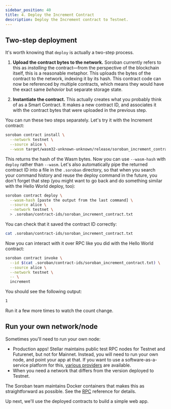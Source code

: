 ```yaml
---
sidebar_position: 40
title: 4. Deploy the Increment Contract
description: Deploy the Increment contract to Testnet.
---
```


<head>
  <meta charSet="utf-8" />
  <meta
    property="og:title"
    content="Deploy the Increment contract to Testnet."
  />
  <meta
    property="og:description"
    content="Deploy the Increment contract to Testnet."
  />
  <link
    rel="canonical"
    href="https://soroban.stellar.org/docs/getting-started/deploy-incrementor"
  />
</head>

## Two-step deployment

It's worth knowing that `deploy` is actually a two-step process.

1. **Upload the contract bytes to the network.** Soroban currently refers to this as _installing_ the contract—from the perspective of the blockchain itself, this is a reasonable metaphor. This uploads the bytes of the contract to the network, indexing it by its hash. This contract code can now be referenced by multiple contracts, which means they would have the exact same _behavior_ but separate storage state.

2. **Instantiate the contract.** This actually creates what you probably think of as a Smart Contract. It makes a new contract ID, and associates it with the contract bytes that were uploaded in the previous step.

You can run these two steps separately. Let's try it with the Increment contract:

```bash
soroban contract install \
  --network testnet \
  --source alice \
  --wasm target/wasm32-unknown-unknown/release/soroban_increment_contract.wasm
```

This returns the hash of the Wasm bytes. Now you can use `--wasm-hash` with `deploy` rather than `--wasm`. Let's also automatically pipe the returned contract ID into a file in the `.soroban` directory, so that when you search your command history and reuse the deploy command in the future, you don't forget that step (you might want to go back and do something similar with the Hello World deploy, too):

```bash
soroban contract deploy \
  --wasm-hash [paste the output from the last command] \
  --source alice \
  --network testnet \
  > .soroban/contract-ids/soroban_increment_contract.txt
```

You can check that it saved the contract ID correctly:

```bash
cat .soroban/contract-ids/soroban_increment_contract.txt
```

Now you can interact with it over RPC like you did with the Hello World contract:

```bash
soroban contract invoke \
  --id $(cat .soroban/contract-ids/soroban_increment_contract.txt) \
  --source alice \
  --network testnet \
  -- \
  increment
```

You should see the following output:

```bash
1
```

Run it a few more times to watch the count change.

## Run your own network/node

Sometimes you'll need to run your own node:

- Production apps! Stellar maintains public test RPC nodes for Testnet and Futurenet, but not for Mainnet. Instead, you will need to run your own node, and point your app at that. If you want to use a software-as-a-service platform for this, [various providers](/network/soroban-rpc/rpc-providers) are available.
- When you need a network that differs from the version deployed to Testnet.

The Soroban team maintains Docker containers that makes this as straightforward as possible. See the [RPC](/network/soroban-rpc/admin-guide) reference for details.

Up next, we'll use the deployed contracts to build a simple web app.
